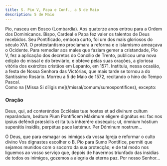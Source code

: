 ```yaml
---
title: S. Pio V, Papa e Conf., a 5 de Maio
description: 5 de Maio
---
```


<aside>
Pio, nasceu em Bosco (Lombardia). Aos quatorze anos entrou para a Ordem dos Dominicanos. Bispo, Cardeal e Papa fez valer os talentos de Deus recebidos. Seu Pontificado, embora curto, foi um dos mais gloriosos do século XVI. O protestantismo proclamara a reforma e o islamismo ameaçava o Ocidente. Para remediar aos males que faziam gemer a cristandade, Pio V, fez a aplicação dos decretos do Concílio de Trento, publicou uma nova edição do missal e do breviário, e obteve pelas suas orações, a gloriosa vitória dos exércitos cristãos em Lepanto, em 1571. Instituiu, nessa ocasião, a festa de Nossa Senhora das Victórias, que mais tarde se tornou a do Santíssimo Rosário. Morreu a 5 de Maio de 1572, recitando o hino do Tempo Pascal.
</aside>

<aside>
  Como na [Missa Si díligis me](/missal/comum/sumospontifices), excepto:
</aside>

### Oração

<div class="side-by-side not-content">

Deus, qui, ad conteréndos Ecclésiæ tuæ hostes et ad divínum cultum reparándum, beátum Pium Pontíficem Máximum elígere dignátus es: fac nos ipsíus deféndi præsídiis et ita tuis inhærére obséquiis; ut, ómnium hóstium superátis insídiis, perpétua pace lætémur. Per Dóminum nostrum...

Ó Deus, que para esmagar os inimigos da vossa Igreja e reformar o culto divino Vos dignastes escolher o B. Pio para Sumo Pontífice, permiti que sejamos munidos com o socorro da sua protecção; e de tal modo nos liguemos ao vosso serviço que, depois de havermos triunfado das insídias de todos os inimigos, gozemos a alegria da eterna paz. Por nosso Senhor...

</div>
